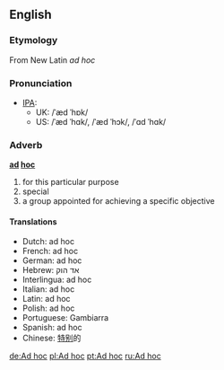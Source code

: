 ==English==
===Etymology===
From New Latin ''ad hoc''

===Pronunciation===
*[[IPA]]:
**UK: /ˈæd ˈhɒk/ 
**US: /ˈæd ˈhɑk/, /ˈæd ˈhɔk/, /ˈɑd ˈhɑk/

===Adverb===
'''[[ad]] [[hoc]]'''

# for this particular purpose
# special
# a group appointed for achieving a specific objective

==== Translations ====
*Dutch: ad hoc
*French: ad hoc 
*German: ad hoc 
*Hebrew: אד הוק
*Interlingua: ad hoc 
*Italian: ad hoc
*Latin: ad hoc
*Polish: ad hoc
*Portuguese: Gambiarra
*Spanish: ad hoc
*Chinese: [[特别]]的

[[de:Ad hoc]]
[[pl:Ad hoc]]
[[pt:Ad hoc]]
[[ru:Ad hoc]]